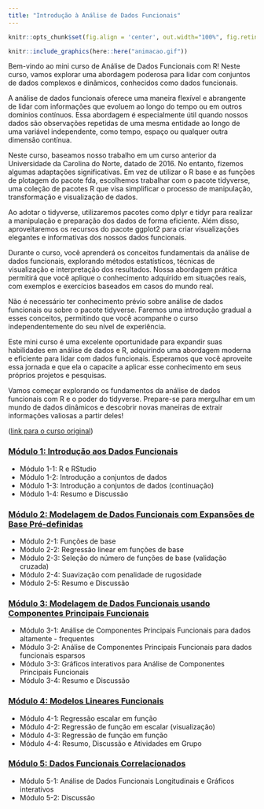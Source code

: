 ```yaml
---
title: "Introdução à Análise de Dados Funcionais"
---
```


```r
knitr::opts_chunk$set(fig.align = 'center', out.width="100%", fig.retina = 2)
```

```r
knitr::include_graphics(here::here("animacao.gif"))
```

Bem-vindo ao mini curso de Análise de Dados Funcionais com R! Neste curso, vamos explorar uma abordagem poderosa para lidar com conjuntos de dados complexos e dinâmicos, conhecidos como dados funcionais.

A análise de dados funcionais oferece uma maneira flexível e abrangente de lidar com informações que evoluem ao longo do tempo ou em outros domínios contínuos. Essa abordagem é especialmente útil quando nossos dados são observações repetidas de uma mesma entidade ao longo de uma variável independente, como tempo, espaço ou qualquer outra dimensão contínua.

Neste curso, baseamos nosso trabalho em um curso anterior da Universidade da Carolina do Norte, datado de 2016. No entanto, fizemos algumas adaptações significativas. Em vez de utilizar o R base e as funções de plotagem do pacote fda, escolhemos trabalhar com o pacote tidyverse, uma coleção de pacotes R que visa simplificar o processo de manipulação, transformação e visualização de dados.

Ao adotar o tidyverse, utilizaremos pacotes como dplyr e tidyr para realizar a manipulação e preparação dos dados de forma eficiente. Além disso, aproveitaremos os recursos do pacote ggplot2 para criar visualizações elegantes e informativas dos nossos dados funcionais.

Durante o curso, você aprenderá os conceitos fundamentais da análise de dados funcionais, explorando métodos estatísticos, técnicas de visualização e interpretação dos resultados. Nossa abordagem prática permitirá que você aplique o conhecimento adquirido em situações reais, com exemplos e exercícios baseados em casos do mundo real.

Não é necessário ter conhecimento prévio sobre análise de dados funcionais ou sobre o pacote tidyverse. Faremos uma introdução gradual a esses conceitos, permitindo que você acompanhe o curso independentemente do seu nível de experiência.

Este mini curso é uma excelente oportunidade para expandir suas habilidades em análise de dados e R, adquirindo uma abordagem moderna e eficiente para lidar com dados funcionais. Esperamos que você aproveite essa jornada e que ela o capacite a aplicar esse conhecimento em seus próprios projetos e pesquisas.

Vamos começar explorando os fundamentos da análise de dados funcionais com R e o poder do tidyverse. Prepare-se para mergulhar em um mundo de dados dinâmicos e descobrir novas maneiras de extrair informações valiosas a partir deles!

([link para o curso original](https://www4.stat.ncsu.edu/~staicu/FDAtutorial/))

### [Módulo 1: Introdução aos Dados Funcionais](dia01.qmd#secao-1)

-   Módulo 1-1: R e RStudio
-   Módulo 1-2: Introdução a conjuntos de dados
-   Módulo 1-3: Introdução a conjuntos de dados (continuação)
-   Módulo 1-4: Resumo e Discussão

### [Módulo 2: Modelagem de Dados Funcionais com Expansões de Base Pré-definidas](dia02.qmd#secao-2) 

-   Módulo 2-1: Funções de base
-   Módulo 2-2: Regressão linear em funções de base
-   Módulo 2-3: Seleção do número de funções de base (validação cruzada)
-   Módulo 2-4: Suavização com penalidade de rugosidade
-   Módulo 2-5: Resumo e Discussão

### [Módulo 3: Modelagem de Dados Funcionais usando Componentes Principais Funcionais](dia03.qmd#secao-3) 

-   Módulo 3-1: Análise de Componentes Principais Funcionais para dados altamente - frequentes
-   Módulo 3-2: Análise de Componentes Principais Funcionais para dados funcionais esparsos
-   Módulo 3-3: Gráficos interativos para Análise de Componentes Principais Funcionais
-   Módulo 3-4: Resumo e Discussão

### [Módulo 4: Modelos Lineares Funcionais](dia04.qmd#secao-4) 

-   Módulo 4-1: Regressão escalar em função
-   Módulo 4-2: Regressão de função em escalar (visualização)
-   Módulo 4-3: Regressão de função em função
-   Módulo 4-4: Resumo, Discussão e Atividades em Grupo

### [Módulo 5: Dados Funcionais Correlacionados](dia05.qmd#secao-5) 

-   Módulo 5-1: Análise de Dados Funcionais Longitudinais e Gráficos interativos
-   Módulo 5-2: Discussão

